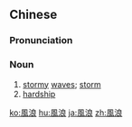 {{also|风浪}}
==Chinese==
{{zh-forms|s=风浪}}

===Pronunciation===
{{zh-pron
|m=fēnglàng
|c=fung1 long6
|h=pfs=fûng-long
|mn=hong-lōng
|cat=n
}}

===Noun===
{{zh-noun}}

# [[stormy]] [[wave]]s; [[storm]]
# [[hardship]]

{{zh-cat|Advanced}}

[[ko:風浪]]
[[hu:風浪]]
[[ja:風浪]]
[[zh:風浪]]